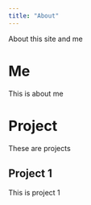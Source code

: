 ```yaml
---
title: "About"
---
```


About this site and me 

# Me

This is about me 

# Project

These are projects

## Project 1

This is project 1 